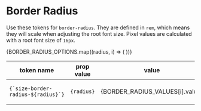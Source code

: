 
<Meta
  title="Design Tokens/Border Radius"
/>

# Border Radius

Use these tokens for `border-radius`. They are defined in `rem`, which means they will scale when adjusting the root font size. Pixel values are calculated with a root font size of `16px`.

<table>
  <thead>
    <tr>
      <th>token name</th>
      <th>prop value</th>
      <th>value</th>
      <th>px</th>
      <th>notes</th>
    </tr>
  </thead>
  <tbody>
    {BORDER_RADIUS_OPTIONS.map((radius, i) => (
      <tr key={i}>
        <td><code>{`size-border-radius-${radius}`}</code></td>
        <td><code>{radius}</code></td>
        <td>{BORDER_RADIUS_VALUES[i].value}</td>
        <td>{radius !== 'circle' ? BORDER_RADIUS_VALUES[i].original.value * 16 : 'n/a'}</td>
        <td>{BORDER_RADIUS_VALUES[i].original.comment}</td>
      </tr>
    ))}
  </tbody>
</table>


